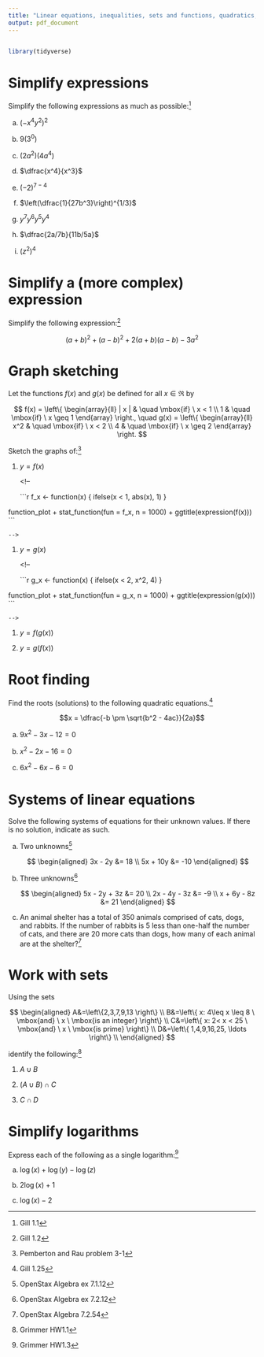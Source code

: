 ```yaml
---
title: "Linear equations, inequalities, sets and functions, quadratics, and logarithms"
output: pdf_document
---
```


```r
```

```r
library(tidyverse)
```

# Simplify expressions

Simplify the following expressions as much as possible:^[Gill 1.1]

a. $(-x^4y^2)^2$

    <!--
    
    1. Distribute exponents over products.
    
        $$(-1)^2 x^{(2 \times 4)} y^{(2 \times 2)}$$
        
    1. Multiply 2 and 2 together.
    
        $$(-1)^2 x^{(2 \times 4)} y^4$$
        
    1. Multiply 2 and 4 together.
    
        $$(-1)^2 x^8 y^4$$
        
    1. Evaluate $(-1)^2$.
    
        $$x^8 y^4$$
        
    -->
        
a. $9(3^0)$

    <!--

    1. Any nonzero number to the zero power is 1.
    
        $$9(1)$$
        
    1. Anything times 1 is the same value.
    
        $$9$$

    -->
    
a. $(2a^2)(4a^4)$

    <!--

    1. Combine products of like terms.
    
        $$2 a^2 \times 4 a^4 = 2  \times 4a^{(2 + 4)}$$
        
    1. Evaluate $2 + 4$.
    
        $$2 \times 4 a^6$$
        
    1. Multiply 2 and 4 together.
    
        $$8 a^6$$
        
    -->
    
a. $\dfrac{x^4}{x^3}$

    <!--

    1. For all exponents, $\dfrac{a^n}{a^m} = a^{(n - m)}$.
    
        $$x^{(4 - 3)}$$
        
    1. Evaluate $4 - 3$.
    
        $$x$$
        
    -->
    
a. $(-2)^{7-4}$

    <!--

    1. Subtract $4$ from $7$.
    
        $$(-2)^3$$
        
    1. In order to evaluate $2^3$ express $2^3$ as $2 \times 2^2$.
    
        $$-2 \times 2^2$$
        
    1. Evaluate $2^2$.
    
        $$-2 \times 4$$
        
    1. Multiply $-2$ and $4$ together.
    
        $$-8$$
        
    -->
    
a. $\left(\dfrac{1}{27b^3}\right)^{1/3}$

    <!--

    1. Separate component terms.
    
        $$\dfrac{1}{27}^{1/3} \times \dfrac{1}{b^3}^{1/3}$$
        
    1. Evaluate cube roots.
    
        $$\dfrac{1}{3} \times \dfrac{1}{b}$$
        
    1. Combine terms.
    
        $$\dfrac{1}{3b}$$
    
    -->
    
a. $y^7y^6y^5y^4$

    <!--

    1. Combine products of like terms.
    
        $$y^{(7 + 6 + 5 + 4)}$$
        
    1. Evaluate $7 + 6 + 5 + 4$.
    
        $$y^{22}$$
        
    -->
    
a. $\dfrac{2a/7b}{11b/5a}$

    <!--

    1. Write as a single fraction by multiplying the numerator by the reciprocal of the denominator.
    
        $$\dfrac{2a}{7b} \times \dfrac{5a}{11b}$$
        
    1. Product property of exponents: $x^a \times x^b = x^{(a+b)}$
    
        $$\dfrac{5a \times 2a}{7b \times 11b} = \dfrac{5 \times 2a^{1+1}}{7 \times 11b^{1+1}}$$
        
    1. Evaluate $1+1$.
    
        $$\dfrac{5 \times 2a^2}{7 \times 11b^2}$$
        
    1. Multiple scalars together.
    
        $$\dfrac{10a^2}{77b^2}$$

    -->
    
a. $(z^2)^4$

    <!--

    1. Nested exponents rule: $(x^a)^b = x^{ab}$
    
        $$z^{2 \times 4}$$
        
    1. Evaluate $2 \times 4$
    
        $$z^8$$

    -->
    
# Simplify a (more complex) expression
 
Simplify the following expression:^[Gill 1.2]

$$(a+b)^2 + (a-b)^2 + 2(a+b)(a-b) - 3a^2$$
<!--

1. Expand $(a + b)^2$ with FOIL.

    $$a^2 + 2 a b + b^2 + (a - b)^2 + 2 (a + b) (a - b) - 3 a^2$$
    
1. Expand $(a - b)^2$ with FOIL.

    $$a^2 + 2 a b + b^2 + a^2 - 2 a b + b^2 + 2 (a + b) (a - b) - 3 a^2$$
    
1. Multiply $a + b$ and $a - b$ together using FOIL.

    $$a^2 + 2 a b + b^2 + a^2 - 2 a b + b^2 + 2 (a^2 - b^2) - 3 a^2$$
    
1. Distribute $2$ over $a^2 - b^2$.

    $$a^2 + 2 a b + b^2 + a^2 - 2 a b + b^2 + 2 a^2 - 2 b^2 - 3 a^2$$
    
1. Group like terms.

    $$(a^2 + a^2 + 2 a^2 - 3 a^2) + (b^2 + b^2 - 2 b^2) + (2 a b - 2 a b)$$
    
1. Combine like terms.

    $$a^2 + (b^2 + b^2 - 2 b^2) + (2 a b - 2 a b)$$
    
1. Look for the difference of two identical terms.

    $$a^2$$

-->

# Graph sketching

Let the functions $f(x)$ and $g(x)$ be defined for all $x \in \Re$ by
    
$$
f(x) = \left\{
    \begin{array}{ll}
        | x | & \quad \mbox{if} \ x < 1 \\
        1 & \quad \mbox{if} \ x \geq 1
    \end{array}
\right., \quad
g(x) = \left\{
    \begin{array}{ll}
        x^2 & \quad \mbox{if} \ x < 2 \\
        4 & \quad \mbox{if} \ x \geq 2
    \end{array}
\right.
$$

Sketch the graphs of:^[Pemberton and Rau problem 3-1]

1. $y = f(x)$
    
    <!--
    
    ```r
f_x <- function(x) {
  ifelse(x < 1, abs(x), 1)
}

function_plot +
  stat_function(fun = f_x, n = 1000) +
  ggtitle(expression(f(x)))
    ```
    
    -->
    
1. $y = g(x)$

    <!--

    ```r
g_x <- function(x) {
  ifelse(x < 2, x^2, 4)
}

function_plot +
  stat_function(fun = g_x, n = 1000) +
  ggtitle(expression(g(x)))
    ```
    
    -->

1. $y = f(g(x))$

    <!--

    To sketch the composite function, we first evaluate $g(x)$ for different values of $x$, and then evaluate $f(g(x))$ for different outputs of $g(x)$.
    
    * For $x \geq 2$, $g(x)$ is a constant value: 
        $$
        \begin{aligned}
        x \geq 2 \\
        g(x) = 4 \\
        f(g(x)) = f(4) = 1
        \end{aligned}
        $$
    
    * For $x < 2$, $g(x)$ is not constant: $g(x) = x^2$. $f(x)$ evaluates differently depending on its input, so we have two cases based on the output of $g(x)$:
    
        * if $g(x) < 1$, $f(g(x)) = |g(x)| = |x^2| = x^2$. This is the case when:
            $$
            \begin{aligned}
            g(x) < 1 \\
            x^2 <1 \text{ and } x < 2\\
            -1 < x < 1
            \end{aligned}
            $$
    
        * if $g(x) \geq 1$, $f(g(x)) = 1$. This is the case when:
            $$
            \begin{aligned}
            g(x) \geq 1 \\
            x^2 \geq 1 \text{ and } x < 2\\
            x \leq -1 \mbox{ or }  1 \leq x < 2
            \end{aligned}
            $$
    
    * Therefore, $f(g(x))$ has the following values:
    
        $$
        f(g(x)) = 
        \begin{cases}
            \begin{array}{ll}
                1 & \quad \mbox{if} \ x \leq -1 \\
                x^2 & \quad \mbox{if} \ -1 < x < 1 \\
                1 & \quad \mbox{if} \ x \geq 1
            \end{array}
        \end{cases}
        $$
        

    ```r
function_plot +
  stat_function(fun = function(x) f_x(g_x(x)), n = 1000) +
  ggtitle(expression(f(g(x))))
    ```

    -->
    
1. $y = g(f(x))$

    <!--

    To sketch the composite function, we first evaluate $f(x)$ for different values of $x$, and then evaluate $g(f(x))$ for different outputs of $f(x)$.
    
    * For $x \geq 1$, $f(x)$ is a constant value: 
        $$
        \begin{aligned}
        x \geq 1 \\
        f(x) = 1 \\
        g(f(x)) = f(1) = 1^2 = 1
        \end{aligned}
        $$
    
    * For $x < 1$, $f(x)$ is not constant: $f(x) = |x|$. $g(x)$ evaluates differently depending on its input, so we have two cases based on the output of $f(x)$:
    
        * if $f(x) < 2$, $g(f(x)) = f(x)^2 = |x|^2 = x^2$. This is the case when:
            $$
            \begin{aligned}
            f(x) < 2 \\
            |x| < 2 \text{ and } x < 1\\
            -2 < x < 1
            \end{aligned}
            $$
    
        * if $f(x) \geq 2$, $g(f(x)) = 4$. This is the case when:
            $$
            \begin{aligned}
            f(x) \geq 2 \\
            |x| \geq 2 \text{ and } x < 1\\
            x \leq -2 
            \end{aligned}
            $$

    * Therefore, $g(f(x))$ has the following values:
        $$
        g(f(x)) = 
        \begin{cases}
            \begin{array}{ll}
                4 & \quad \mbox{if} \ x \leq -2 \\
                x^2 & \quad \mbox{if} \ -2 < x < 1 \\
                1 & \quad \mbox{if} \ x \geq 1 
            \end{array}
        \end{cases}
        $$

    ```r
function_plot +
  stat_function(fun = function(x) g_x(f_x(x)), n = 1000) +
  ggtitle(expression(g(f(x))))
    ```

    -->
    
# Root finding

Find the roots (solutions) to the following quadratic equations.^[Gill 1.25]

$$x = \dfrac{-b \pm \sqrt{b^2 - 4ac}}{2a}$$
  
a. $9x^2 - 3x - 12 = 0$

    <!--

    * Factor the left-hand side.
    
        $$3 (x + 1)(3x - 4) = 0$$
    
    * Divide both sides by 3 to simplify the equation.
        
        $$(x + 1)(3x - 4) = 0$$
    
    * Find the roots of each term in the product separately by solving for $x$.
    
        $$
        \begin{aligned}
        x + 1 &= 0 \\
        x &= -1 \\
        \end{aligned} \qquad
        \begin{aligned}
        3x &= 4 \\
        x &= \dfrac{4}{3}
        \end{aligned}
        $$

    -->
    
a. $x^2 - 2x - 16 = 0$

    <!--

    1. Complete the square
    
        $$
        \begin{aligned}
        x^2 - 2x - 16 &= 0 \\
        x^2 - 2x &= 16 \\
        x^2 - 2x + 1 &= 17 \\
        (x - 1)^2 &= 17 \\
        x - 1 &= \pm \sqrt{17} \\
        x &= 1 \pm \sqrt{17}
        \end{aligned}
        $$
        
    1. Quadratic formula
        
        * Using the quadratic formula, solve for $x$
        
            $$
            \begin{aligned}
            x &= \dfrac{-(-2) \pm \sqrt{(-2)^2 - (4 \times 1 \times 16)}}{2 \times 1} \\
            x &= \dfrac{2 \pm \sqrt{4 + 64}}{2} \\
            x &= \dfrac{2 \pm \sqrt{68}}{2}
            \end{aligned}
            $$

        * Simplify the radical
        
            $$
            \begin{aligned}
            x &= \dfrac{2 \pm \sqrt{2^2 \times 17}}{2} \\
            x &= \dfrac{2 \pm 2\sqrt{17}}{2}
            \end{aligned}
            $$
        
        * Factor the greatest common divisor
        
            $$x = 1 \pm \sqrt{17}$$

    -->
    
a. $6x^2 - 6x - 6 = 0$
    
    <!--

    * Divide both sides by 6 to simplify the equation.
        
        $$x^2 - x - 1 = 0$$
            
    * Using the quadratic formula, solve for $x$
        
        $$
        \begin{aligned}
        x &= \dfrac{-(-1) \pm \sqrt{(-1)^2 - (4 \times 1 \times -1)}}{2 \times 1} \\
        x &= \dfrac{1 \pm \sqrt{1 - 4 (-1)}}{2} \\
        x &= \dfrac{1 \pm \sqrt{1 + 4}}{2} \\
        x &= \dfrac{1 \pm \sqrt{5}}{2}
        \end{aligned}
        $$
    
    -->
    

# Systems of linear equations

Solve the following systems of equations for their unknown values. If there is no solution, indicate as such.

a. Two unknowns^[OpenStax Algebra ex 7.1.12]

    $$
    \begin{aligned}
    3x - 2y &= 18 \\
    5x + 10y &= -10
    \end{aligned}
    $$

    <!--
    
    Via substitution:
    
    1. Solve for $x$ in the first equation
    
    $$
    \begin{aligned}
    3x - 2y &= 18 \\
    3x &= 18 + 2y \\
    x &= \frac{2}{3}y + 6
    \end{aligned}
    $$
    
    1. Substitute $x = \frac{2}{3}y + 6$ into the second equation and solve for $y$
    
    $$
    \begin{aligned}
    5\left( \frac{2}{3}y + 6 \right) + 10y &= -10 \\
    \frac{10}{3}y + 30 + 10y &= -10 \\
    \frac{40}{3}y + 30 &= -10 \\
    \frac{40}{3}y &= -40 \\
    y &= -3
    \end{aligned}
    $$
    
    1. Substitute $y$ back into the first equation
    
    $$
    \begin{aligned}
    3x - 2(-3) &= 18 \\
    3x + 6 &= 18 \\
    3x &= 12 \\
    x &= 4
    \end{aligned}
    $$
    
    $$x = 4, y = -3$$
    -->

a. Three unknowns^[OpenStax Algebra ex 7.2.12]

    $$
    \begin{aligned}
    5x - 2y + 3z &= 20 \\
    2x - 4y - 3z &= -9 \\
    x + 6y - 8z &= 21
    \end{aligned}
    $$
    
    <!--
    
    1. Subtract 2/5 × (equation 1) from equation 2:
    
        $$
        \begin{aligned}
        5 x - 2 y + 3 z &= 20 \\
        0 x - \frac{16 y}{5} - \frac{21 z}{5} &= -17 \\
        x + 6 y - 8 z &= 21
        \end{aligned}
        $$
    
    1. Multiply equation 2 by -5:
    
        $$
        \begin{aligned}
        5 x - 2 y + 3 z &= 20 \\
        0 x+16 y + 21 z &= 85 \\
        x + 6 y - 8 z &= 21
        \end{aligned}
        $$
    1. Subtract 1/5 × (equation 1) from equation 3:
    
        $$
        \begin{aligned}
        5 x - 2 y + 3 z &= 20 \\
        0 x+16 y + 21 z &= 85 \\
        0 x + \frac{32 y}{5} - \frac{43 z}{5} &= 17
        \end{aligned}
        $$
    1. Multiply equation 3 by 5:
    
        $$
        \begin{aligned}
        5 x - 2 y + 3 z &= 20 \\
        0 x+16 y + 21 z &= 85 \\
        0 x + 32y - 43z &= 85
        \end{aligned}
        $$
    
    1. Swap equation 2 with equation 3:
    
        $$
        \begin{aligned}
        5 x - 2 y + 3 z &= 20 \\
        0 x + 32y - 43z &= 85 \\
        0 x+16 y + 21 z &= 85 \\
        \end{aligned}
        $$
    
    1. Subtract 1/2 × (equation 2) from equation 3:
    
        $$
        \begin{aligned}
        5 x - 2 y + 3 z &= 20 \\
        0 x + 32y - 43z &= 85 \\
        0 x + 0 y + \frac{85z}{2} &= \frac{85}{2} \\
        \end{aligned}
        $$
    
    1. Multiply equation 3 by 2/85:
    
        $$
        \begin{aligned}
        5 x - 2 y + 3 z &= 20 \\
        0 x + 32y - 43z &= 85 \\
        0 x + 0 y + z &= 1 \\
        \end{aligned}
        $$
    
    1. Add 43 × (equation 3) to equation 2:
    
        $$
        \begin{aligned}
        5 x - 2 y + 3 z &= 20 \\
        0 x + 32y + 0z &= 128 \\
        0 x + 0 y + z &= 1 \\
        \end{aligned}
        $$
    
    1. Divide equation 2 by 32:
    
        $$
        \begin{aligned}
        5 x - 2 y + 3 z &= 20 \\
        0 x + y + 0z &= 4 \\
        0 x + 0 y + z &= 1 \\
        \end{aligned}
        $$
    
    1. Add 2 × (equation 2) to equation 1:
    
        $$
        \begin{aligned}
        5 x + 0y + 3 z &= 28 \\
        0 x + y + 0z &= 4 \\
        0 x + 0 y + z &= 1 \\
        \end{aligned}
        $$
    
    1. Subtract 3 × (equation 3) from equation 1:
    
        $$
        \begin{aligned}
        5 x + 0y + 0 z &= 25 \\
        0 x + y + 0z &= 4 \\
        0 x + 0 y + z &= 1 \\
        \end{aligned}
        $$
    
    1. Divide equation 1 by 5:
    
        $$
        \begin{aligned}
         x + 0y + 0 z &= 5 \\
        0 x + y + 0z &= 4 \\
        0 x + 0 y + z &= 1 \\
        \end{aligned}
        $$
    
    $$x = 5, y = 4, z = 1$$
    
    -->

a. An animal shelter has a total of 350 animals comprised of cats, dogs, and rabbits. If the number of rabbits is 5 less than one-half the number of cats, and there are 20 more cats than dogs, how many of each animal are at the shelter?^[OpenStax Algebra 7.2.54]
    
    <!--
    
    * Let $x =$ number of cats
    * Let $y =$ number of dogs
    * Let $z =$ number of rabbits
    
    This gives us the system of equations
    
    $$
    \begin{aligned}
    x + y + z &= 350 \\
    z &= \frac{1}{2}x - 5 \\
    x &= 20 + y
    \end{aligned}
    $$
    
    1. Substitute $z = \frac{1}{2}x - 5$ into the first equation
    
        $$
        \begin{aligned}
        x + y + \frac{x}{2} - 5 &= 350 \\
        \frac{3}{2}x + y - 5 &= 350
        \end{aligned}
        $$
    
    1. Substitute $x = y + 20$ into the first equation
    
        $$
        \begin{aligned}
        \frac{3}{2}(y + 20) + y - 5 &= 350 \\
        \frac{3}{2}y + 30 + y - 5 &= 350 \\
        \frac{5}{2}y + 25 &= 350 \\
        \frac{5}{2}y &= 325 \\
        y &= 130
        \end{aligned}
        $$
    
    1. Substitute $y = 130$ into the third equation
    
        $$
        \begin{aligned}
        x &= y + 20 \\
        x &= 130 + 20 \\
        x &= 150
        \end{aligned}
        $$
    
    1. Substitute $x = 150$ into the second equation
    
        $$
        \begin{aligned}
        z &= \frac{1}{2}x - 5 \\
        z &= \frac{1}{2}(150) - 5 \\
        z &= 70
        \end{aligned}
        $$
    
    $$x = 150, y = 130, z = 70$$
    
    There are 150 cats, 130 dogs, and 70 rabbits.
    
    -->

# Work with sets

Using the sets

$$
\begin{aligned}
A&=\left\{2,3,7,9,13 \right\} \\
B&=\left\{ x: 4\leq x \leq 8 \  \mbox{and} \ x \ \mbox{is an integer} \right\} \\
C&=\left\{ x: 2< x < 25 \  \mbox{and} \  x \  \mbox{is prime}  \right\} \\
D&=\left\{ 1,4,9,16,25, \ldots  \right\} \\
\end{aligned}
$$

identify the following:^[Grimmer HW1.1]

1. $A\cup B$
    
    <!--

    $E = \{2,3,4,5,6,7,8,9,13\}$, combine all integers between 4 and 8 inclusive with the numbers in set $A$.

    -->

1. ($A\cup B) \cap C$

    <!--

    $F = \{3,5,7,13\}$, Since $C$ is only prime numbers greater than 2 and less than 25, we take all the prime numbers that are also included in $E$, but remember to drop out 2 since it is not included in $C$.
    
    -->
    
1. $C \cap D$
    
    <!--

    $G = \emptyset$, there are no prime numbers in $D$, so nothing is shared between $C$ and $D$.
        
    -->

# Simplify logarithms

Express each of the following as a single logarithm:^[Grimmer HW1.3]

a. $\log(x) + \log(y) - \log(z)$
    
    <!--

    * Multiplication rule of logarithms: $\log(x \times y) = \log(x) + \log(y)$
    
    * Division rule of logarithms: $\log(\dfrac{x}{y}) = \log(x) - \log(y)$
    
    * Applying the log rules, we combine logs that are added through multiplication and then combine logs that are subtracted with division.
    
    $$\log(x) + \log(y) - \log(z)$$
    
    $$\log(xy) - \log(z)$$
    
    $$\log(\dfrac{xy}{z})$$
    
    -->
    
a. $2 \log(x) + 1$

    <!--

    * Exponentiation rule of logarithms: $\log(x^y) = y \log(x)$
    
    * $\log(e) = 1$
    
    $$2 \log(x) + 1$$
    
    $$2 \log(x) + \log(e)$$
    
    $$\log(x^2) + \log(e)$$
    
    $$\log(ex^2)$$
    
    -->
    
a. $\log(x) - 2$

    <!--

    * $\log(e) = 1$
    
    $$\log(x) - 2$$
    
    $$\log(x) - 2 \log(e)$$
    
    $$\log(x) - \log(e^2)$$
    
    $$\log(\dfrac{x}{e^2})$$
    
    -->
